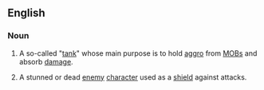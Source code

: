 ==English==
{{wikipedia|Tank (computer gaming)}}
===Noun===
{{en-noun}}
# {{context|video games|lang=en}} A so-called "[[tank]]" whose main purpose is to hold [[aggro]] from [[MOB]]s and absorb [[damage]].
# {{context|video games|lang=en}} A stunned or dead [[enemy]] [[character]] used as a [[shield]] against attacks.